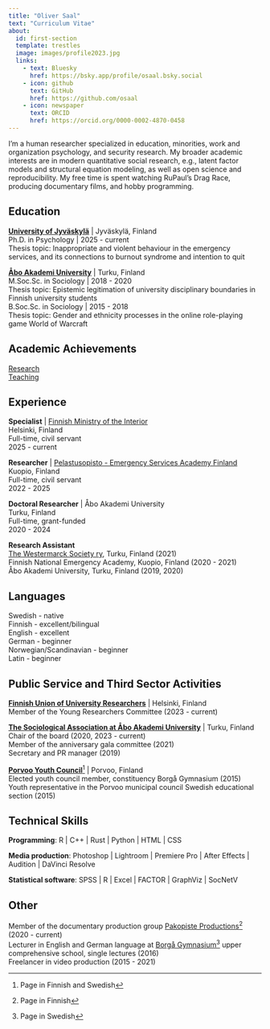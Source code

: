```yaml
---
title: "Oliver Saal"
text: "Curriculum Vitae"
about:
  id: first-section
  template: trestles
  image: images/profile2023.jpg
  links:
    - text: Bluesky
      href: https://bsky.app/profile/osaal.bsky.social
    - icon: github
      text: GitHub
      href: https://github.com/osaal
    - icon: newspaper
      text: ORCID
      href: https://orcid.org/0000-0002-4870-0458
---
```


::: {#first-section}
I'm a human researcher specialized in education, minorities, work and organization psychology, and security research. My broader academic interests are in modern quantitative social research, e.g., latent factor models and structural equation modeling, as well as open science and reproducibility. My free time is spent watching RuPaul's Drag Race, producing documentary films, and hobby programming.

## Education

[**University of Jyväskylä**](https://jyu.fi/en/) \| Jyväskylä, Finland <br/>
Ph.D. in Psychology \| 2025 - current <br/>
Thesis topic: Inappropriate and violent behaviour in the emergency services, and its connections to burnout syndrome and intention to quit

[**Åbo Akademi University**](https://abo.fi/en/) \| Turku, Finland <br/>
M.Soc.Sc. in Sociology \| 2018 - 2020 <br/>
Thesis topic: Epistemic legitimation of university disciplinary boundaries in Finnish university students <br/>
B.Soc.Sc. in Sociology \| 2015 - 2018 <br/>
Thesis topic: Gender and ethnicity processes in the online role-playing game World of Warcraft

## Academic Achievements

[Research](research.qmd) <br/>
[Teaching](teaching.qmd)
:::

## Experience

**Specialist** \| [Finnish Ministry of the Interior](https://intermin.fi/en/) <br/>
Helsinki, Finland <br/>
Full-time, civil servant <br/>
2025 - current

**Researcher** \| [Pelastusopisto - Emergency Services Academy Finland](https://pelastusopisto.fi/en/) <br/>
Kuopio, Finland <br/>
Full-time, civil servant <br/>
2022 - 2025

**Doctoral Researcher** \| Åbo Akademi University <br/>
Turku, Finland <br/>
Full-time, grant-funded <br/>
2020 - 2024

**Research Assistant** <br/>
[The Westermarck Society ry](https://www.facebook.com/westermarckseura/), Turku, Finland (2021) <br/>
Finnish National Emergency Academy, Kuopio, Finland (2020 - 2021) <br/>
Åbo Akademi University, Turku, Finland (2019, 2020)

## Languages

Swedish - native <br/>
Finnish - excellent/bilingual <br/>
English - excellent <br/>
German - beginner <br/>
Norwegian/Scandinavian - beginner <br/>
Latin - beginner

## Public Service and Third Sector Activities

[**Finnish Union of University Researchers**](https://tieteentekijat.fi/en/home/) \| Helsinki, Finland <br/>
Member of the Young Researchers Committee (2023 - current)

[**The Sociological Association at Åbo Akademi University**](https://anomiabo.wixsite.com/anomi?lang=en) \| Turku, Finland <br/>
Chair of the board (2020, 2023 - current) <br/>
Member of the anniversary gala committee (2021) <br/>
Secretary and PR manager (2019) <br/>

[**Porvoo Youth Council**](http://www.nuvaporvoo.fi/)[^1] \| Porvoo, Finland <br/>
Elected youth council member, constituency Borgå Gymnasium (2015) <br/>
Youth representative in the Porvoo municipal council Swedish educational section (2015)

[^1]: Page in Finnish and Swedish

## Technical Skills

**Programming**: R \| C++ \| Rust \| Python \| HTML \| CSS

**Media production**: Photoshop \| Lightroom \| Premiere Pro \| After Effects \| Audition \| DaVinci Resolve

**Statistical software**: SPSS \| R \| Excel \| FACTOR \| GraphViz \| SocNetV

## Other

Member of the documentary production group [Pakopiste Productions](https://www.facebook.com/profile.php?id=100088154507832)[^2] (2020 - current) <br/>
Lecturer in English and German language at [Borgå Gymnasium](https://www.porvoo.fi/sv/fostran-och-utbildning/gymnasier-och-yrkesutbildning/borga-gymnasium/)[^3] upper comprehensive school, single lectures (2016) <br/>
Freelancer in video production (2015 - 2021)

[^2]: Page in Finnish

[^3]: Page in Swedish